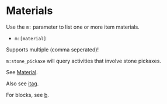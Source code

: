 # Materials

Use the `m:` parameter to list one or more item materials.

- `m:[material]`

Supports multiple (comma seperated)!

`m:stone_pickaxe` will query activities that involve stone pickaxes.

See [Material](https://hub.spigotmc.org/javadocs/bukkit/org/bukkit/Material.html).

Also see [itag](./tag).

For blocks, see [b](./b).